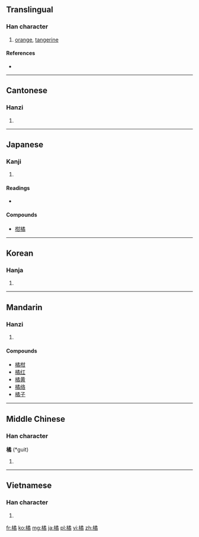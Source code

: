 ==Translingual==

===Han character===
{{Han char|rn=75|rad=木|as=12|sn=16|four=4792<sub>7</sub>|canj=木弓竹月 (DNHB)}}

# [[orange]], [[tangerine]]

====References====
* {{Han ref|kx=0553.270|dkj=15551|dj=0942.100|hdz=21297.080|uh=6A58|ud=27224|bh=BEEF|bd=48879}}

----

==Cantonese==

===Hanzi===
{{yue-hanzi|jyut=|y=gwat1}}

# {{defn|Cantonese|sort=木12}}

----

==Japanese==

===Kanji===
{{ja-kanji|grade=|rs=木12}}

# {{defn|Japanese|sort=木12}}

====Readings====
* {{ja-readings|on=[[きつ]] (kitsu)|kun=[[たちばな]] (tachibana)}}

====Compounds====
* [[柑橘]]

----

==Korean==

===Hanja===
{{ko-hanja|hangeul=귤|eumhun=|rv=gyul|mr=kyul|y=kyul}}

# {{defn|Korean|sort=木12}}

----

==Mandarin==

===Hanzi===
{{cmn-hanzi|pin=[[jú]] ([[ju2]])|wg=chü<sup>2</sup>}}

# {{defn|Mandarin|sort=木12}}

====Compounds====
* [[橘柑]]
* [[橘红]]
* [[橘黄]]
* [[橘络]]
* [[橘子]]

----

==Middle Chinese==

===Han character===
'''橘''' (*guit)<!--note: asterisk indicates that this character appears more than four times in the Tang Dynasty corpus of literature-->

# {{defn|Middle Chinese|sort=木12}}

----

==Vietnamese==

===Han character===
{{vi-hantu|[[quất]], [[quít]], [[quầng]], [[quắt]]|rs=木12}}

# {{defn|Vietnamese|sort=木12}}

[[fr:橘]]
[[ko:橘]]
[[mg:橘]]
[[ja:橘]]
[[pl:橘]]
[[vi:橘]]
[[zh:橘]]